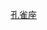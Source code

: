 {{Navbox
|title=[[孔雀座]]恒星
|bodyclass = hlist
|name=孔雀座恒星
|state = {{{state|<noinclude>uncollapsed</noinclude>}}}
|border={{{border|}}}

|group1=[[拜耳命名法|拜耳命名]]
|list1=
* [[孔雀十一|α (Peacock)]]
* [[孔雀座β|β]]
* [[孔雀座γ|γ]]
* [[孔雀六|δ]]
* [[孔雀座ε|ε]]
* [[孔雀座ζ|ζ]]
* [[孔雀座η|η]]
* [[孔雀座θ|θ]]
* [[孔雀座ι|ι]]
* [[孔雀座κ|κ]]
* [[孔雀座λ|λ]]
* [[孔雀座μ1|μ<sup>1</sup>]]
* [[孔雀座μ2|μ<sup>2</sup>]]
* [[孔雀座ν|ν]]
* [[孔雀座ξ|ξ]]
* [[孔雀座ο|ο]]
* [[孔雀座π|π]]
* [[孔雀座ρ|ρ]]
* [[孔雀座σ|σ]]
* [[孔雀座τ|τ]]
* [[孔雀座υ|υ]]
* [[孔雀座φ|φ<sup>1</sup>]]
* [[孔雀座φ|φ<sup>2</sup>]]
* [[孔雀座ω|ω]]

|group2=[[鄰近恆星列表|近星]]
|list2=
* [[SCR 1845-6357]]
* [[孔雀六|δ]]
* [[SCR 1826-6542]]

|group3=[[亮星星表|HR]]
|list3=
* [[HD 172555|7012]]

|group4=[[HD星表|HD]]
|list4=
* [[HD 175167]]
* [[HD 181433]]
* [[HD 196050]]

|group5=[[格利泽近星星表|格利泽近星]]
|list5=
* {{le|格利泽693|Gliese 693}}

|below=
*[[孔雀座恒星列表]]
}}
<noinclude>
{{documentation}}

[[分类:按星座分类的恒星模板|孔雀座]]
</noinclude>